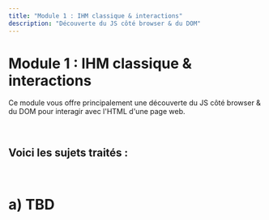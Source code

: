 ```yaml
---
title: "Module 1 : IHM classique & interactions"
description: "Découverte du JS côté browser & du DOM"
---
```


# Module 1 : IHM classique & interactions
Ce module vous offre principalement une découverte du JS côté browser & du DOM 
pour interagir avec l'HTML d'une page web. 

<br/>

Voici les sujets traités :
- 

<br/>

# <a id="a"></a>a) TBD

<br/>


